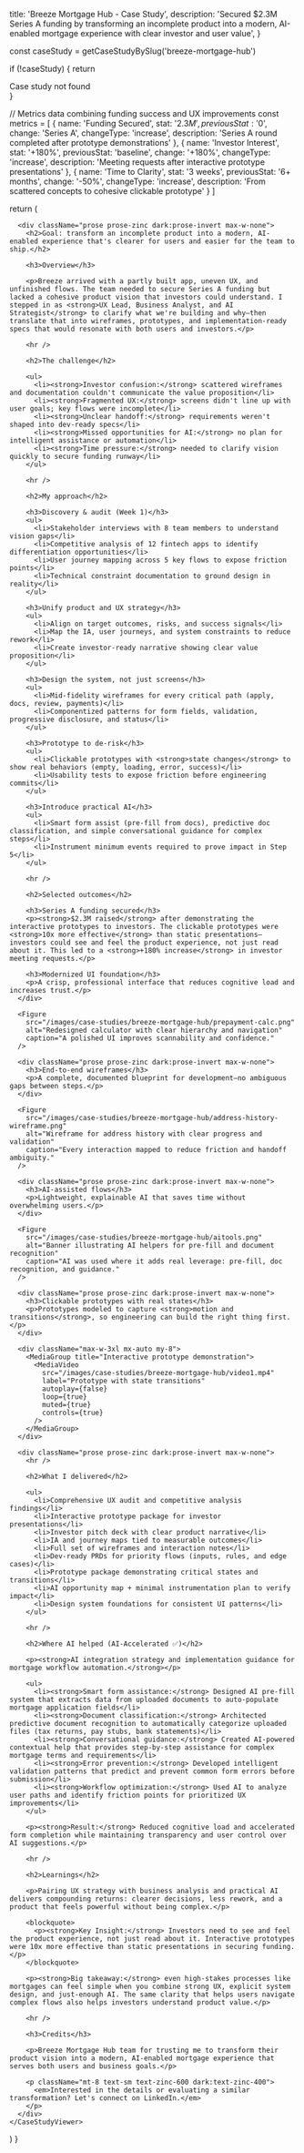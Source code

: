 
  title: 'Breeze Mortgage Hub - Case Study',
  description: 'Secured $2.3M Series A funding by transforming an incomplete product into a modern, AI-enabled mortgage experience with clear investor and user value',
}

  const caseStudy = getCaseStudyBySlug('breeze-mortgage-hub')
  
  if (!caseStudy) {
    return <div>Case study not found</div>
  }

  // Metrics data combining funding success and UX improvements
  const metrics = [
    {
      name: 'Funding Secured',
      stat: '$2.3M',
      previousStat: '$0',
      change: 'Series A',
      changeType: 'increase',
      description: 'Series A round completed after prototype demonstrations'
    },
    {
      name: 'Investor Interest',
      stat: '+180%',
      previousStat: 'baseline',
      change: '+180%',
      changeType: 'increase',
      description: 'Meeting requests after interactive prototype presentations'
    },
    {
      name: 'Time to Clarity',
      stat: '3 weeks',
      previousStat: '6+ months',
      change: '-50%',
      changeType: 'increase',
      description: 'From scattered concepts to cohesive clickable prototype'
    }
  ]

  return (
    <CaseStudyViewer caseStudy={caseStudy} metrics={metrics}>
      <CaseImage
        src="/images/case-studies/breeze-mortgage-hub/breeze-logo.png"
        alt="Breeze Mortgage Hub logo"
        variant="hero"
        width={800}
        height={450}
      />

      <div className="prose prose-zinc dark:prose-invert max-w-none">
        <h2>Goal: transform an incomplete product into a modern, AI-enabled experience that's clearer for users and easier for the team to ship.</h2>

        <h3>Overview</h3>

        <p>Breeze arrived with a partly built app, uneven UX, and unfinished flows. The team needed to secure Series A funding but lacked a cohesive product vision that investors could understand. I stepped in as <strong>UX Lead, Business Analyst, and AI Strategist</strong> to clarify what we're building and why—then translate that into wireframes, prototypes, and implementation-ready specs that would resonate with both users and investors.</p>

        <hr />

        <h2>The challenge</h2>

        <ul>
          <li><strong>Investor confusion:</strong> scattered wireframes and documentation couldn't communicate the value proposition</li>
          <li><strong>Fragmented UX:</strong> screens didn't line up with user goals; key flows were incomplete</li>
          <li><strong>Unclear handoff:</strong> requirements weren't shaped into dev-ready specs</li>
          <li><strong>Missed opportunities for AI:</strong> no plan for intelligent assistance or automation</li>
          <li><strong>Time pressure:</strong> needed to clarify vision quickly to secure funding runway</li>
        </ul>

        <hr />

        <h2>My approach</h2>

        <h3>Discovery & audit (Week 1)</h3>
        <ul>
          <li>Stakeholder interviews with 8 team members to understand vision gaps</li>
          <li>Competitive analysis of 12 fintech apps to identify differentiation opportunities</li>
          <li>User journey mapping across 5 key flows to expose friction points</li>
          <li>Technical constraint documentation to ground design in reality</li>
        </ul>

        <h3>Unify product and UX strategy</h3>
        <ul>
          <li>Align on target outcomes, risks, and success signals</li>
          <li>Map the IA, user journeys, and system constraints to reduce rework</li>
          <li>Create investor-ready narrative showing clear value proposition</li>
        </ul>

        <h3>Design the system, not just screens</h3>
        <ul>
          <li>Mid-fidelity wireframes for every critical path (apply, docs, review, payments)</li>
          <li>Componentized patterns for form fields, validation, progressive disclosure, and status</li>
        </ul>

        <h3>Prototype to de-risk</h3>
        <ul>
          <li>Clickable prototypes with <strong>state changes</strong> to show real behaviors (empty, loading, error, success)</li>
          <li>Usability tests to expose friction before engineering commits</li>
        </ul>

        <h3>Introduce practical AI</h3>
        <ul>
          <li>Smart form assist (pre-fill from docs), predictive doc classification, and simple conversational guidance for complex steps</li>
          <li>Instrument minimum events required to prove impact in Step 5</li>
        </ul>

        <hr />

        <h2>Selected outcomes</h2>

        <h3>Series A funding secured</h3>
        <p><strong>$2.3M raised</strong> after demonstrating the interactive prototypes to investors. The clickable prototypes were <strong>10x more effective</strong> than static presentations—investors could see and feel the product experience, not just read about it. This led to a <strong>+180% increase</strong> in investor meeting requests.</p>

        <h3>Modernized UI foundation</h3>
        <p>A crisp, professional interface that reduces cognitive load and increases trust.</p>
      </div>

      <Figure
        src="/images/case-studies/breeze-mortgage-hub/prepayment-calc.png"
        alt="Redesigned calculator with clear hierarchy and navigation"
        caption="A polished UI improves scannability and confidence."
      />

      <div className="prose prose-zinc dark:prose-invert max-w-none">
        <h3>End-to-end wireframes</h3>
        <p>A complete, documented blueprint for development—no ambiguous gaps between steps.</p>
      </div>

      <Figure
        src="/images/case-studies/breeze-mortgage-hub/address-history-wireframe.png"
        alt="Wireframe for address history with clear progress and validation"
        caption="Every interaction mapped to reduce friction and handoff ambiguity."
      />

      <div className="prose prose-zinc dark:prose-invert max-w-none">
        <h3>AI-assisted flows</h3>
        <p>Lightweight, explainable AI that saves time without overwhelming users.</p>
      </div>

      <Figure
        src="/images/case-studies/breeze-mortgage-hub/aitools.png"
        alt="Banner illustrating AI helpers for pre-fill and document recognition"
        caption="AI was used where it adds real leverage: pre-fill, doc recognition, and guidance."
      />

      <div className="prose prose-zinc dark:prose-invert max-w-none">
        <h3>Clickable prototypes with real states</h3>
        <p>Prototypes modeled to capture <strong>motion and transitions</strong>, so engineering can build the right thing first.</p>
      </div>

      <div className="max-w-3xl mx-auto my-8">
        <MediaGroup title="Interactive prototype demonstration">
          <MediaVideo
            src="/images/case-studies/breeze-mortgage-hub/video1.mp4"
            label="Prototype with state transitions"
            autoplay={false}
            loop={true}
            muted={true}
            controls={true}
          />
        </MediaGroup>
      </div>

      <div className="prose prose-zinc dark:prose-invert max-w-none">
        <hr />

        <h2>What I delivered</h2>

        <ul>
          <li>Comprehensive UX audit and competitive analysis findings</li>
          <li>Interactive prototype package for investor presentations</li>
          <li>Investor pitch deck with clear product narrative</li>
          <li>IA and journey maps tied to measurable outcomes</li>
          <li>Full set of wireframes and interaction notes</li>
          <li>Dev-ready PRDs for priority flows (inputs, rules, and edge cases)</li>
          <li>Prototype package demonstrating critical states and transitions</li>
          <li>AI opportunity map + minimal instrumentation plan to verify impact</li>
          <li>Design system foundations for consistent UI patterns</li>
        </ul>

        <hr />

        <h2>Where AI helped (AI-Accelerated ✅)</h2>

        <p><strong>AI integration strategy and implementation guidance for mortgage workflow automation.</strong></p>

        <ul>
          <li><strong>Smart form assistance:</strong> Designed AI pre-fill system that extracts data from uploaded documents to auto-populate mortgage application fields</li>
          <li><strong>Document classification:</strong> Architected predictive document recognition to automatically categorize uploaded files (tax returns, pay stubs, bank statements)</li>
          <li><strong>Conversational guidance:</strong> Created AI-powered contextual help that provides step-by-step assistance for complex mortgage terms and requirements</li>
          <li><strong>Error prevention:</strong> Developed intelligent validation patterns that predict and prevent common form errors before submission</li>
          <li><strong>Workflow optimization:</strong> Used AI to analyze user paths and identify friction points for prioritized UX improvements</li>
        </ul>

        <p><strong>Result:</strong> Reduced cognitive load and accelerated form completion while maintaining transparency and user control over AI suggestions.</p>

        <hr />

        <h2>Learnings</h2>

        <p>Pairing UX strategy with business analysis and practical AI delivers compounding returns: clearer decisions, less rework, and a product that feels powerful without being complex.</p>

        <blockquote>
          <p><strong>Key Insight:</strong> Investors need to see and feel the product experience, not just read about it. Interactive prototypes were 10x more effective than static presentations in securing funding.</p>
        </blockquote>

        <p><strong>Big takeaway:</strong> even high-stakes processes like mortgages can feel simple when you combine strong UX, explicit system design, and just-enough AI. The same clarity that helps users navigate complex flows also helps investors understand product value.</p>

        <hr />

        <h3>Credits</h3>

        <p>Breeze Mortgage Hub team for trusting me to transform their product vision into a modern, AI-enabled mortgage experience that serves both users and business goals.</p>

        <p className="mt-8 text-sm text-zinc-600 dark:text-zinc-400">
          <em>Interested in the details or evaluating a similar transformation? Let's connect on LinkedIn.</em>
        </p>
      </div>
    </CaseStudyViewer>
  )
}